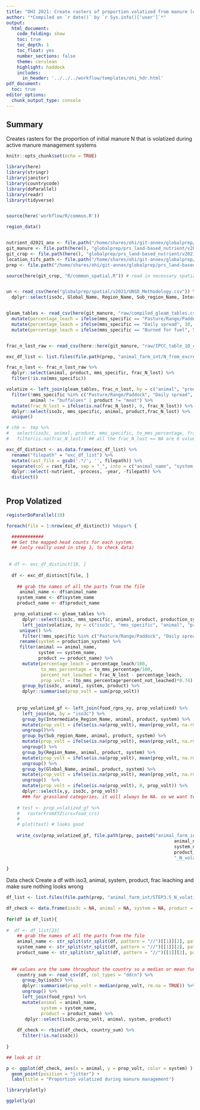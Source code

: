 ```yaml
---
title: "OHI 2021: Create rasters of proportion volatized from manure lost during MMS"
author: "*Compiled on `r date()` by `r Sys.info()['user']`*"
output: 
  html_document:
    code_folding: show
    toc: true
    toc_depth: 1
    toc_float: yes
    number_sections: false
    theme: cerulean
    highlight: haddock
    includes: 
      in_header: '../../../workflow/templates/ohi_hdr.html'
pdf_document:
  toc: true
editor_options: 
  chunk_output_type: console
---
```


## Summary 
Creates rasters for the proportion of initial manure N that is volatized during active manure management systems

```r
knitr::opts_chunk$set(echo = TRUE)

library(here)
library(stringr)
library(janitor)
library(countrycode)
library(doParallel)
library(readr)
library(tidyverse)


source(here('workflow/R/common.R'))

region_data()


nutrient_d2021_anx <- file.path("/home/shares/ohi/git-annex/globalprep/_raw_data/FAOSTAT/manure_nutrient/d2021/")
git_manure <- file.path(here(), "globalprep/prs_land-based_nutrient/v2021/STEP2_manure")
git_crop <- file.path(here(), "globalprep/prs_land-based_nutrient/v2021/STEP1_crop")
location_tifs_path <- file.path("/home/shares/ohi/git-annex/globalprep/_raw_data/halpern_food_systems/d2021/animal_farm/location_tifs")
prep <- file.path("/home/shares/ohi/git-annex/globalprep/prs_land-based_nutrient/v2021")

source(here(git_crop, "R/common_spatial.R")) # read in necessary spatial files 


un <- read_csv(here("globalprep/spatial/v2021/UNSD_Methodology.csv")) %>% 
  dplyr::select(iso3c, Global_Name, Region_Name, Sub_region_Name, Intermediate_Region_Name)


gleam_tables <- read_csv(here(git_manure, "raw/compiled_gleam_tables.csv")) %>%
  mutate(percentage_leach = ifelse(mms_specific == "Pasture/Range/Paddock", 30, percentage_leach)) %>%
  mutate(percentage_leach = ifelse(mms_specific == "Daily spread", 30, percentage_leach)) %>%
  mutate(percentage_leach = ifelse(mms_specific == "Burned for fuel", 50*30/100, percentage_leach)) #50% remains as urine, and 30% of remaining leaches


frac_n_lost_raw <- read_csv(here::here(git_manure, "raw/IPCC_table_10_ch10_vol4.csv"))

exc_df_list <- list.files(file.path(prep, "animal_farm_int/N_from_excretion_manure"),  full = TRUE)
```


```r

frac_n_lost <- frac_n_lost_raw %>% 
  dplyr::select(animal, product, mms_specific, frac_N_lost) %>% 
  filter(!is.na(mms_specific))

volatize <- left_join(gleam_tables, frac_n_lost, by = c("animal", "product", "mms_specific")) %>% 
  filter(!mms_specific %in% c("Pasture/Range/Paddock", "Daily spread", "Burned for fuel"),
         animal != "buffaloes" | product != "meat") %>% 
  mutate(frac_N_lost = ifelse(is.na(frac_N_lost), 0, frac_N_lost)) %>% 
  dplyr::select(iso3c, mms_specific, animal, product,frac_N_lost) %>% 
  unique()

# chk <- tmp %>% 
#   select(iso3c, animal, product, mms_specific, to_mms_percentage, frac_N_lost) %>% 
#   filter(is.na(frac_N_lost)) ## all the frac_N_lost == NA are 0 values of to_mms_percentage

exc_df_distinct <- as.data.frame(exc_df_list) %>%
  rename("filepath" = "exc_df_list") %>%
  mutate(rast_file = gsub('.*/', '', filepath)) %>%
  separate(col = rast_file, sep = "_", into = c("animal_name", "system_name", "product_name", "nutrient", "process", "year")) %>%
  dplyr::select(-nutrient, -process, -year, -filepath) %>%
  distinct() 
  
```

## Prop Volatized

```r

registerDoParallel(10)   

foreach(file = 1:nrow(exc_df_distinct)) %dopar% {

  ############  
  ## Get the mapped head counts for each system.
  ## (only really used in step 1, to check data)
  
  
 # df <- exc_df_distinct[18, ]
  
  df <- exc_df_distinct[file, ]
  
    ## grab the names of all the parts from the file
     animal_name <- df$animal_name
    system_name <- df$system_name
    product_name <- df$product_name

   prop_volatized <- gleam_tables %>% 
      dplyr::select(iso3c, mms_specific, animal, product, production_system, to_mms_percentage, percentage_leach) %>% 
      left_join(volatize, by = c("iso3c", "mms_specific", "animal", "product")) %>% 
     unique() %>% 
      filter(!mms_specific %in% c("Pasture/Range/Paddock", "Daily spread", "Burned for fuel")) %>% 
     rename(system = production_system) %>% 
     filter(animal == animal_name,
            system == system_name,
            product == product_name) %>% 
      mutate(percentage_leach = percentage_leach/100,
             to_mms_percentage = to_mms_percentage/100,
             percent_not_leached = frac_N_lost - percentage_leach,
             prop_volt = (to_mms_percentage*percent_not_leached)*0.74) %>% ## the 0.74 is to account for only NH3 and not N2 or N2O 
      group_by(iso3c, animal, system, product) %>% 
      dplyr::summarise(prop_volt = sum(prop_volt)) 
    
     
    prop_volatized_gf <- left_join(food_rgns_xy, prop_volatized) %>% 
      left_join(un, by = "iso3c") %>% 
      group_by(Intermediate_Region_Name, animal, product, system) %>% 
      mutate(prop_volt = ifelse(is.na(prop_volt), mean(prop_volt, na.rm = TRUE), prop_volt)) %>% 
      ungroup()%>% 
      group_by(Sub_region_Name, animal, product, system) %>% 
      mutate(prop_volt = ifelse(is.na(prop_volt), mean(prop_volt, na.rm = TRUE), prop_volt)) %>% 
      ungroup() %>% 
      group_by(Region_Name, animal, product, system) %>% 
      mutate(prop_volt = ifelse(is.na(prop_volt), mean(prop_volt, na.rm = TRUE), prop_volt)) %>% 
      ungroup() %>% 
      group_by(Global_Name, animal, product, system) %>% 
      mutate(prop_volt = ifelse(is.na(prop_volt), mean(prop_volt, na.rm = TRUE), prop_volt)) %>% 
      ungroup()  %>% 
      mutate(prop_volt = ifelse(is.na(prop_volt), 0, prop_volt)) %>% 
      dplyr::select(x,y, iso3c, prop_volt)
      ### for grassland categories, it will always be NA. so we want to change it back to 0 that way the rasters dont get confused when stacking all ghg at the end
    
    # test <- prop_volatized_gf %>%
    #   rasterFromXYZ(crs=food_crs)
    # 
    # plot(test) # looks good
    
    write_csv(prop_volatized_gf, file.path(prep, paste0("animal_farm_int/STEP3.5_N_volatizing_prop_mms/",
                                                               animal_name, "_",
                                                               system_name,"_",
                                                               product_name,
                                                               "_N_volatizing_prop_mms.csv", sep = "")))
  
}
```


Data check
Create a df with iso3, animal, system, product, frac leaching and make sure nothing looks wrong
```r
df_list <- list.files(file.path(prep, "animal_farm_int/STEP3.5_N_volatizing_prop_mms/"), full.names = TRUE)

df_check <- data.frame(iso3c = NA, animal = NA, system = NA, product = NA, prop_volt = NA)
  
for(df in df_list){
  
#  df <- df_list[23]
    ## grab the names of all the parts from the file
    animal_name <- str_split(str_split(df, pattern = "//")[[1]][2], pattern = "_")[[1]][1]
    system_name <- str_split(str_split(df, pattern = "//")[[1]][2], pattern = "_")[[1]][2]
    product_name <- str_split(str_split(df, pattern = "//")[[1]][2], pattern = "_")[[1]][3]
     
  
  ## values are the same throughout the country so a median or mean function won't make a difference
    country_sum <- read_csv(df, col_types = "ddcn") %>% 
      group_by(iso3c) %>% 
      dplyr::summarise(prop_volt = median(prop_volt, rm.na = TRUE)) %>% 
      ungroup() %>% 
      left_join(food_rgns) %>% 
      mutate(animal = animal_name,
             system = system_name,
             product = product_name) %>% 
       dplyr::select(iso3c,prop_volt, animal, system, product)
  
    df_check <- rbind(df_check, country_sum) %>% 
      filter(!is.na(iso3c)) 
    
}

## look at it

p <- ggplot(df_check, aes(x = animal, y = prop_volt, color = system) ) +
  geom_point(position = "jitter") +
  labs(title = "Proportion volatized during manure management")

library(plotly)

ggplotly(p)

```